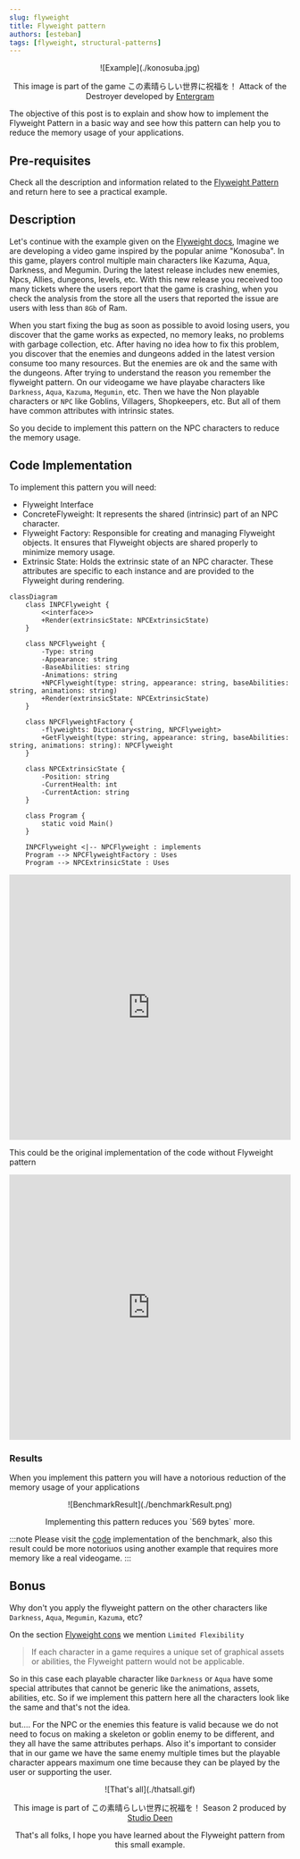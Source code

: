 ```yaml
---
slug: flyweight
title: Flyweight pattern
authors: [esteban]
tags: [flyweight, structural-patterns]
---
```


<div align="center">
  ![Example](./konosuba.jpg)
  <p>This image is part of the game この素晴らしい世界に祝福を！ Attack of the Destroyer developed by <a href="https://www.entergram.co.jp/konosuba/">Entergram</a></p>
</div>

The objective of this post is to explain and show how to implement the Flyweight Pattern in a basic way and see how this pattern can help you to reduce the memory usage of your applications.

<!--truncate-->

## Pre-requisites

Check all the description and information related to the [Flyweight Pattern](/docs/structural-patterns/flyweight) and return here to see a practical example.

## Description

Let's continue with the example given on the [Flyweight docs](/docs/structural-patterns/flyweight), Imagine we are developing a video game inspired by the popular anime "Konosuba". In this game, players control multiple main characters like Kazuma, Aqua, Darkness, and Megumin. During the latest release includes new enemies, Npcs, Allies, dungeons, levels, etc.
With this new release you received too many tickets where the users report that the game is crashing, when you check the analysis from the store all the users that reported the issue are users with less than `8Gb` of Ram.

When you start fixing the bug as soon as possible to avoid losing users, you discover that the game works as expected, no memory leaks, no problems with garbage collection, etc. After having no idea how to fix this problem, you discover that the enemies and dungeons added in the latest version consume too many resources. But the enemies are ok and the same with the dungeons. After trying to understand the reason you remember the flyweight pattern.
On our videogame we have playabe characters like `Darkness`, `Aqua`, `Kazuma`, `Megumin`, etc. Then we have the Non playable characters or `NPC` like Goblins, Villagers, Shopkeepers, etc. But all of them have common attributes with intrinsic states.

So you decide to implement this pattern on the NPC characters to reduce the memory usage.

## Code Implementation

To implement this pattern you will need:

* Flyweight Interface
* ConcreteFlyweight: It represents the shared (intrinsic) part of an NPC character.
* Flyweight Factory: Responsible for creating and managing Flyweight objects. It ensures that Flyweight objects are shared properly to minimize memory usage.
* Extrinsic State: Holds the extrinsic state of an NPC character. These attributes are specific to each instance and are provided to the Flyweight during rendering.

```mermaid
classDiagram
    class INPCFlyweight {
        <<interface>>
        +Render(extrinsicState: NPCExtrinsicState)
    }

    class NPCFlyweight {
        -Type: string
        -Appearance: string
        -BaseAbilities: string
        -Animations: string
        +NPCFlyweight(type: string, appearance: string, baseAbilities: string, animations: string)
        +Render(extrinsicState: NPCExtrinsicState)
    }

    class NPCFlyweightFactory {
        -flyweights: Dictionary<string, NPCFlyweight>
        +GetFlyweight(type: string, appearance: string, baseAbilities: string, animations: string): NPCFlyweight
    }

    class NPCExtrinsicState {
        -Position: string
        -CurrentHealth: int
        -CurrentAction: string
    }

    class Program {
        static void Main()
    }

    INPCFlyweight <|-- NPCFlyweight : implements
    Program --> NPCFlyweightFactory : Uses
    Program --> NPCExtrinsicState : Uses
```

<iframe width="100%" height="475" src="https://dotnetfiddle.net/Widget/10VhvO" frameborder="0"></iframe>

This could be the original implementation of the code without Flyweight pattern

<iframe width="100%" height="475" src="https://dotnetfiddle.net/Widget/br73SZ" frameborder="0"></iframe>

### Results

When you implement this pattern you will have a notorious reduction of the memory usage of your applications

<div align="center">
  ![BenchmarkResult](./benchmarkResult.png)
  <p>Implementing this pattern reduces you `569 bytes` more.</p>
</div>

:::note
Please visit the [code](https://github.com/lbte/design-patterns/tree/main/code/structural-patterns/flyweight) implementation of the benchmark, also this result could be more notoriuos using another example that requires more memory like a real videogame.
:::

## Bonus

Why don't you apply the flyweight pattern on the other characters like `Darkness`, `Aqua`, `Megumin`, `Kazuma`, etc?

On the section [Flyweight cons](/docs/structural-patterns/flyweight#cons) we mention `Limited Flexibility` 
>  If each character in a game requires a unique set of graphical assets or abilities, the Flyweight pattern would not be applicable.

So in this case each playable character like `Darkness` or `Aqua` have some special attributes that cannot be generic like the animations, assets, abilities, etc. So if we implement this pattern here all the characters look like the same and that's not the idea.

but.... For the NPC or the enemies this feature is valid because we do not need to focus on making a skeleton or goblin enemy to be different, and they all have the same attributes perhaps. Also it's important to consider that in our game we have the same enemy multiple times but the playable character appears maximum one time because they can be played by the user or supporting the user.

<div align="center">
  ![That's all](./thatsall.gif)
  <p>This image is part of この素晴らしい世界に祝福を！ Season 2 produced by <a href="https://www.deen.co.jp/works/konosuba2">Studio Deen</a></p>
  <p>That's all folks, I hope you have learned about the Flyweight pattern from this small example.</p>
</div>
